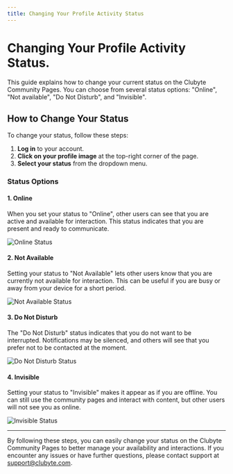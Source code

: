 ```yaml
---
title: Changing Your Profile Activity Status
---
```


# Changing Your Profile Activity Status.

This guide explains how to change your current status on the Clubyte Community Pages. You can choose from several status options: "Online", "Not available", "Do Not Disturb", and "Invisible".

## How to Change Your Status

To change your status, follow these steps:

1. **Log in** to your account.
2. **Click on your profile image** at the top-right corner of the page.
3. **Select your status** from the dropdown menu.

### Status Options

#### 1. Online

When you set your status to "Online", other users can see that you are active and available for interaction. This status indicates that you are present and ready to communicate.

![Online Status](/profileStatusOnline-docs.png)

#### 2. Not Available

Setting your status to "Not Available" lets other users know that you are currently not available for interaction. This can be useful if you are busy or away from your device for a short period.

![Not Available Status](/profileStatusNotAvailable-docs.png)

#### 3. Do Not Disturb

The "Do Not Disturb" status indicates that you do not want to be interrupted. Notifications may be silenced, and others will see that you prefer not to be contacted at the moment.

![Do Not Disturb Status](/profileStatusDoNotDisturb-docs.png)

#### 4. Invisible

Setting your status to "Invisible" makes it appear as if you are offline. You can still use the community pages and interact with content, but other users will not see you as online.

![Invisible Status](/profileStatusInvisible-docs.png)

---

By following these steps, you can easily change your status on the Clubyte Community Pages to better manage your availability and interactions. If you encounter any issues or have further questions, please contact support at [support@clubyte.com](mailto:support@clubyte.com).
